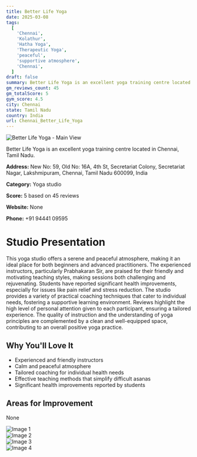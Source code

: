 ```yaml
---
title: Better Life Yoga
date: 2025-03-08
tags:
  [
    'Chennai',
    'Kolathur',
    'Hatha Yoga',
    'Therapeutic Yoga',
    'peaceful',
    'supportive atmosphere',
    'Chennai',
  ]
draft: false
summary: Better Life Yoga is an excellent yoga training centre located in Chennai, Tamil Nadu.
gm_reviews_count: 45
gm_totalScore: 5
gym_score: 4.5
city: Chennai
state: Tamil Nadu
country: India
url: Chennai_Better_Life_Yoga
---
```


<div className="relative my-8 aspect-[16/9]">
  <img
    src="https://lh5.googleusercontent.com/p/AF1QipP4Wy7SWl9HteXaM0lel79SMEvjCFr_fcauLML6=w1920-h1080-k-no"
    alt="Better Life Yoga - Main View"
    className="absolute inset-0 h-full w-full rounded-lg object-cover"
  />
</div>

Better Life Yoga is an excellent yoga training centre located in Chennai, Tamil Nadu.

**Address:** New No: 59, Old No: 16A, 4th St, Secretariat Colony, Secretariat Nagar, Lakshmipuram, Chennai, Tamil Nadu 600099, India

**Category:** Yoga studio

**Score:** 5 based on 45 reviews

**Website:** None

**Phone:** +91 94441 09595

# Studio Presentation

This yoga studio offers a serene and peaceful atmosphere, making it an ideal place for both beginners and advanced practitioners. The experienced instructors, particularly Prabhakaran Sir, are praised for their friendly and motivating teaching styles, making sessions both challenging and rejuvenating. Students have reported significant health improvements, especially for issues like pain relief and stress reduction. The studio provides a variety of practical coaching techniques that cater to individual needs, fostering a supportive learning environment. Reviews highlight the high level of personal attention given to each participant, ensuring a tailored experience.
The quality of instruction and the understanding of yoga principles are complemented by a clean and well-equipped space, contributing to an overall positive yoga practice.

## Why You'll Love It

- Experienced and friendly instructors
- Calm and peaceful atmosphere
- Tailored coaching for individual health needs
- Effective teaching methods that simplify difficult asanas
- Significant health improvements reported by students

## Areas for Improvement

None

<div className="my-8 grid grid-cols-1 gap-4 xl:grid-cols-2">
  <div className="relative aspect-[4/3]">
    <img
      src="https://lh5.googleusercontent.com/p/AF1QipOLJKiKGv0p-HEQ1w7I9Vtp-SUcqDx6jRaG30eC=w1920-h1080-k-no"
      alt="Image 1"
      className="absolute inset-0 h-full w-full rounded-lg object-cover"
    />
  </div>
  <div className="relative aspect-[4/3]">
    <img
      src="https://lh5.googleusercontent.com/p/AF1QipMl--pk9NS9HKv9Yv6gp5raoJ_BamoFgSTqvx91=w1920-h1080-k-no"
      alt="Image 2"
      className="absolute inset-0 h-full w-full rounded-lg object-cover"
    />
  </div>
  <div className="relative aspect-[4/3]">
    <img
      src="https://lh5.googleusercontent.com/p/AF1QipMxraQQ92R5MFAY00ou6YlpGNXMNQf8oYSm3HNQ=w1920-h1080-k-no"
      alt="Image 3"
      className="absolute inset-0 h-full w-full rounded-lg object-cover"
    />
  </div>
  <div className="relative aspect-[4/3]">
    <img
      src="https://lh5.googleusercontent.com/p/AF1QipNcIBUG6XvjtyYYZuiURyJ1BsLhOuL2GUkT9rCL=w1920-h1080-k-no"
      alt="Image 4"
      className="absolute inset-0 h-full w-full rounded-lg object-cover"
    />
  </div>
</div>
